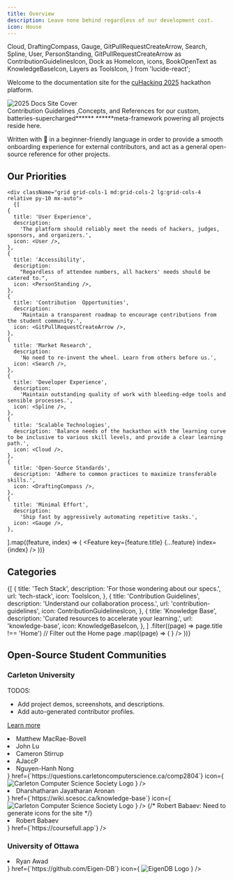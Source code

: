 ```yaml
---
title: Overview
description: Leave none behind regardless of our development cost.
icon: House
---
```


  Cloud,
  DraftingCompass,
  Gauge,
  GitPullRequestCreateArrow,
  Search,
  Spline,
  User,
  PersonStanding,
  GitPullRequestCreateArrow as ContributionGuidelinesIcon,
  Dock as HomeIcon,
  icons,
  BookOpenText as KnowledgeBaseIcon,
  Layers as ToolsIcon,
} from 'lucide-react';



Welcome to the documentation site for the [cuHacking 2025](https://www.cuhacking.ca) hackathon platform.

<NeonGradientCard className="animate-background-position-spin flex items-center justify-center h-auto z-5">
  <div className="w-full h-auto overflow-hidden rounded-[calc(19px-3px)] bg-transparent">
    <img
      className="block w-full h-full object-cover m-0 p-0"
      src="https://github.com/user-attachments/assets/1a0a5cb7-95fd-49ce-a8b5-4742cccb1cc8"
      alt="2025 Docs Site Cover"
    />
  </div>
</NeonGradientCard>

<span className="font-bold animate-color-cycle-orange">
  Contribution Guidelines
</span>
,<span className="font-bold animate-color-cycle-yellow">Concepts</span>, and
<span className="font-bold animate-color-cycle-blue">References</span> for our
custom, batteries-supercharged******
******<span className="font-bold animate-color-cycle-primary">meta-framework</span> powering all projects reside here.

Written with 💚 in a beginner-friendly language in order to provide a smooth onboarding experience for external contributors, and act as a general open-source reference for other projects.

## Our Priorities

    <div className="grid grid-cols-1 md:grid-cols-2 lg:grid-cols-4  relative py-10 mx-auto">
      {[
    {
      title: 'User Experience',
      description:
        'The platform should reliably meet the needs of hackers, judges, sponsors, and organizers.',
      icon: <User />,
    },
    {
      title: 'Accessibility',
      description:
        "Regardless of attendee numbers, all hackers' needs should be catered to.",
      icon: <PersonStanding />,
    },
    {
      title: 'Contribution  Opportunities',
      description:
        'Maintain a transparent roadmap to encourage contributions from the student community.',
      icon: <GitPullRequestCreateArrow />,
    },
    {
      title: 'Market Research',
      description:
        'No need to re-invent the wheel. Learn from others before us.',
      icon: <Search />,
    },
    {
      title: 'Developer Experience',
      description:
        'Maintain outstanding quality of work with bleeding-edge tools and sensible processes.',
      icon: <Spline />,
    },
    {
      title: 'Scalable Technologies',
      description: 'Balance needs of the hackathon with the learning curve to be inclusive to various skill levels, and provide a clear learning path.',
      icon: <Cloud />,
    },
    {
      title: 'Open-Source Standards',
      description: 'Adhere to common practices to maximize transferable skills.',
      icon: <DraftingCompass />,
    },
    {
      title: 'Minimal Effort',
      description:
        'Ship fast by aggressively automating repetitive tasks.',
      icon: <Gauge />,
    },

].map((feature, index) => (
<Feature key={feature.title} {...feature} index={index} />
))}
</div>

## Categories

<Cards>
  {[
    {
      title: 'Tech Stack',
      description: 'For those wondering about our specs.',
      url: 'tech-stack',
      icon: ToolsIcon,
    },
    {
      title: 'Contribution Guidelines',
      description: 'Understand our collaboration process.',
      url: 'contribution-guidelines',
      icon: ContributionGuidelinesIcon,
    },
    {
      title: 'Knowledge Base',
      description: 'Curated resources to accelerate your learning.',
      url: 'knowledge-base',
      icon: KnowledgeBaseIcon,
    },
  ]
    .filter((page) => page.title !== 'Home') // Filter out the Home page
    .map((page) => (
      <Card
        key={page.title}
        title={page.title}
        description={page.description}
        href={`/${page.url}`}
        icon={
          <page.icon
            style={{
              color: `hsl(var(--accent-foreground))`,
            }}
          />
        }
      />
    ))}
</Cards>

## Open-Source Student Communities

### Carleton University

TODOS:

- Add project demos, screenshots, and descriptions.
- Add auto-generated contributor profiles.

[Learn more](https://github.com/cuhacking/hackathon/issues/52)

<Cards>
  <Card
    title="CCSS Questions Repository"
    description={
      <>
        <li>Matthew MacRae-Bovell</li>
        <li>John Lu</li>
        <li>Cameron Stirrup</li>
        <li>AJaccP</li>
        <li>Nguyen-Hanh Nong</li>
      </>
    }
    href={`https://questions.carletoncomputerscience.ca/comp2804`}
    icon={
      <img
        src="https://ccss.carleton.ca/favicon.ico"
        alt="Carleton Computer Science Society Logo"
        width={24}
        height={24}
      />
    }
  />
  <Card
    title="SCESoc Knowledge Base"
    description={
      <>
        <li>Dharshatharan Jayatharan Aronan</li>
      </>
    }
    href={`https://wiki.scesoc.ca/knowledge-base`}
    icon={
      <img
        src="https://www.scesoc.ca/wp-content/uploads/2020/05/cropped-SCESoc_Logo_Design_Yellow_1-1-32x32.png"
        alt="Carleton Computer Science Society Logo"
        width={24}
        height={24}
      />
    }
  />
  {/* Robert Babaev: Need to generate icons for the site */}
  <Card
    title="CourseFull"
    description={
      <>
        <li>Robert Babaev</li>
      </>
    }
    href={`https://coursefull.app`}
  />
</Cards>

### University of Ottawa

<Cards>
  <Card
    title="EigenDB"
    description={
      <>
        <li>Ryan Awad</li>
      </>
    }
    href={`https://github.com/Eigen-DB`}
    icon={
      <img
        src="https://avatars.githubusercontent.com/u/180210107?s=200&v=4"
        alt="EigenDB Logo"
        width={24}
        height={24}
      />
    }
  />
</Cards>
